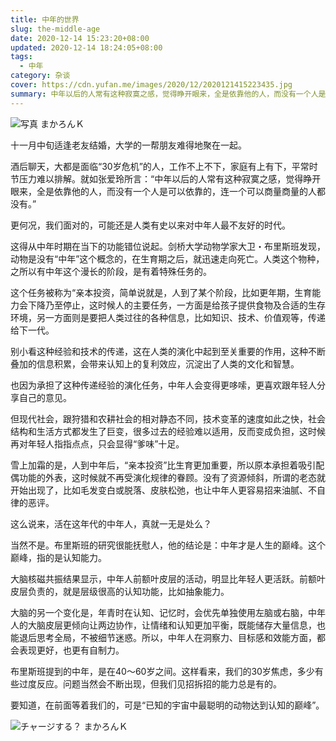 ```yaml
---
title: 中年的世界
slug: the-middle-age
date: 2020-12-14 15:23:20+08:00
updated: 2020-12-14 18:24:05+08:00
tags:
  - 中年
category: 杂谈
cover: https://cdn.yufan.me/images/2020/12/2020121415223435.jpg
summary: 中年以后的人常有这种寂寞之感，觉得睁开眼来，全是依靠他的人，而没有一个人是可以依靠的，连一个可以商量商量的人都没有。
---
```


![写真 まかろんＫ](https://cdn.yufan.me/images/2020/12/2020121415154130.jpg)

十一月中旬适逢老友结婚，大学的一帮朋友难得地聚在一起。

酒后聊天，大都是面临“30岁危机”的人，工作不上不下，家庭有上有下，平常时节压力难以排解。就如张爱玲所言：“中年以后的人常有这种寂寞之感，觉得睁开眼来，全是依靠他的人，而没有一个人是可以依靠的，连一个可以商量商量的人都没有。”

更何况，我们面对的，可能还是人类有史以来对中年人最不友好的时代。

这得从中年时期在当下的功能错位说起。剑桥大学动物学家大卫・布里斯班发现，动物是没有“中年”这个概念的，在生育期之后，就迅速走向死亡。人类这个物种，之所以有中年这个漫长的阶段，是有着特殊任务的。

这个任务被称为“亲本投资，简单说就是，人到了某个阶段，比如更年期，生育能力会下降乃至停止，这时候人的主要任务，一方面是给孩子提供食物及合适的生存环境，另一方面则是要把人类过往的各种信息，比如知识、技术、价值观等，传递给下一代。

别小看这种经验和技术的传递，这在人类的演化中起到至关重要的作用，这种不断叠加的信息积累，会带来认知上的复利效应，沉淀出了人类的文化和智慧。

也因为承担了这种传递经验的演化任务，中年人会变得更哆嗦，更喜欢跟年轻人分享自己的意见。

但现代社会，跟狩猎和农耕社会的相对静态不同，技术变革的速度如此之快，社会结构和生活方式都发生了巨变，很多过去的经验难以适用，反而变成负担，这时候再对年轻人指指点点，只会显得“爹味”十足。

雪上加霜的是，人到中年后，“亲本投资”比生育更加重要，所以原本承担着吸引配偶功能的外表，这时候就不再受演化规律的眷顾。没有了资源倾斜，所谓的老态就开始出现了，比如毛发变白或脱落、皮肤松弛，也让中年人更容易招来油腻、不自律的恶评。

这么说来，活在这年代的中年人，真就一无是处么？

当然不是。布里斯班的研究很能抚慰人，他的结论是：中年才是人生的巅峰。这个巅峰，指的是认知能力。

大脑核磁共振结果显示，中年人前额叶皮层的活动，明显比年轻人更活跃。前额叶皮层负责的，就是层级很高的认知功能，比如抽象能力。

大脑的另一个变化是，年青时在认知、记忆时，会优先单独使用左脑或右脑，中年人的大脑皮层更倾向让两边协作，让情绪和认知更加平衡，既能储存大量信息，也能退后思考全局，不被细节迷惑。所以，中年人在洞察力、目标感和效能方面，都会表现更好，也更有自制力。

布里斯班提到的中年，是在40～60岁之间。这样看来，我们的30岁焦虑，多少有些过度反应。问题当然会不断出现，但我们见招拆招的能力总是有的。

要知道，在前面等着我们的，可是“已知的宇宙中最聪明的动物达到认知的巅峰”。

![チャージする？ まかろんＫ](https://cdn.yufan.me/images/2020/12/2020121415193370.jpg)
